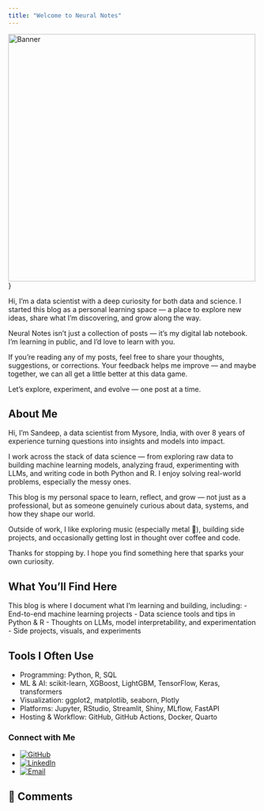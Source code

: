 ```yaml
---
title: "Welcome to Neural Notes"
---
```


![Banner](images/banner.png){ height=500px }}

Hi, I’m a data scientist with a deep curiosity for both data and science. I started this blog as a personal learning space — a place to explore new ideas, share what I’m discovering, and grow along the way.

Neural Notes isn’t just a collection of posts — it’s my digital lab notebook. I'm learning in public, and I’d love to learn with you.

If you're reading any of my posts, feel free to share your thoughts, suggestions, or corrections. Your feedback helps me improve — and maybe together, we can all get a little better at this data game.

Let’s explore, experiment, and evolve — one post at a time.

## About Me

Hi, I’m Sandeep, a data scientist from Mysore, India, with over 8 years of experience turning questions into insights and models into impact.

I work across the stack of data science — from exploring raw data to building machine learning models, analyzing fraud, experimenting with LLMs, and writing code in both Python and R. I enjoy solving real-world problems, especially the messy ones.

This blog is my personal space to learn, reflect, and grow — not just as a professional, but as someone genuinely curious about data, systems, and how they shape our world.

Outside of work, I like exploring music (especially metal 🎸), building side projects, and occasionally getting lost in thought over coffee and code.

Thanks for stopping by. I hope you find something here that sparks your own curiosity.

## What You’ll Find Here

This blog is where I document what I’m learning and building, including:
- End-to-end machine learning projects
- Data science tools and tips in Python & R
- Thoughts on LLMs, model interpretability, and experimentation
- Side projects, visuals, and experiments

## Tools I Often Use

- Programming: Python, R, SQL
- ML & AI: scikit-learn, XGBoost, LightGBM, TensorFlow, Keras, transformers
- Visualization: ggplot2, matplotlib, seaborn, Plotly
- Platforms: Jupyter, RStudio, Streamlit, Shiny, MLflow, FastAPI
- Hosting & Workflow: GitHub, GitHub Actions, Docker, Quarto

### Connect with Me

- [![GitHub](https://img.shields.io/badge/GitHub-@SandeepNarasimhan-black?logo=github)](https://github.com/SandeepNarasimhan)  
- [![LinkedIn](https://img.shields.io/badge/LinkedIn-Sandeep%20Narasimhan-blue?logo=linkedin)](https://www.linkedin.com/in/sandeep-narasimhan-45769295)  
- [![Email](https://img.shields.io/badge/Email-sandeepsanpande@gmail.com-red?logo=gmail)](mailto:sandeepsanpande@gmail.com)

## 💬 Comments

<div id="utterances-thread"></div>
<script src="https://utteranc.es/client.js"
        repo="SandeepNarasimhan/Neural-Notes"
        issue-term="pathname"
        label="💬 comment"
        theme="github-light"
        crossorigin="anonymous"
        async>
</script>